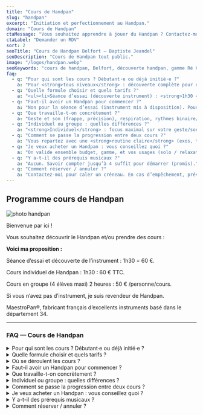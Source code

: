 ```yaml
---
title: "Cours de Handpan"
slug: "handpan"
excerpt: "Initiation et perfectionnement au Handpan."
domain: "Cours de Handpan"
ctaMessage: "Vous souhaitez apprendre à jouer du Handpan ? Contactez-moi"
ctaLabel: "Demander un RDV"
sort: 2
seoTitle: "Cours de Handpan Belfort — Baptiste Jeandel"
seoDescription: "Cours de Handpan tout public."
image: "/logos/handpan.webp"
seoKeywords: "cours de handpan, Belfort, découverte handpan, gamme Ré Kurd, improvisation, relaxation musicale, MaestroPan®, cours individuel, cours en groupe, instrument handpan"
faq:
  - q: "Pour qui sont les cours ? Débutant·e ou déjà initié·e ?"
    a: "Pour <strong>tous niveaux</strong> : découverte complète pour débuter sereinement, consolidation du geste/rythme/impro pour progresser quand on a déjà les bases."
  - q: "Quelle formule choisir et quels tarifs ?"
    a: "<ul><li>Séance d’essai (découverte instrument) : <strong>1h30 = 60&nbsp;€</strong></li><li>Cours individuel : <strong>1h30 = 60&nbsp;€ TTC</strong></li><li>Cours en groupe (≤&nbsp;4 pers) : <strong>2h = 50&nbsp;€ / personne</strong></li></ul>"
  - q: "Faut-il avoir un Handpan pour commencer ?"
    a: "Non pour la séance d’essai (instrument mis à disposition). Pour la suite, c’est mieux d’avoir le vôtre. Je suis revendeur <strong>MaestroPan®</strong> et je peux vous conseiller/équiper."
  - q: "Que travaille-t-on concrètement ?"
    a: "Geste et son (frappe, précision), respiration, rythmes binaire/ternaire, gammes (ex.&nbsp;Ré Kurd), improvisation, petits morceaux, et bases pour relaxation musicale."
  - q: "Individuel ou groupe : quelles différences ?"
    a: "<strong>Individuel</strong> : focus maximal sur votre geste/son et votre style. <br/><strong>Groupe (≤&nbsp;4)</strong> : jeu collectif, écoute, groove partagé — très motivant."
  - q: "Comment se passe la progression entre deux cours ?"
    a: "Vous repartez avec une <strong>routine claire</strong> (exos, tempos, minutes/jour) et des vidéos pour jouer chez vous. Objectif&nbsp;: progrès visibles, sans se perdre."
  - q: "Je veux acheter un Handpan : vous conseillez quoi ?"
    a: "On valide ensemble budget, gamme, et vos usages (solo / relaxation / jeu en groupe). Possibilité d’acheter un <strong>MaestroPan®</strong> (fabrication française) grâce au partenariat en cours. <strong>−10&nbsp;% de remise immédiate</strong>."
  - q: "Y a-t-il des prérequis musicaux ?"
    a: "Aucun. Savoir compter jusqu’à 4 suffit pour démarrer (promis)."
  - q: "Comment réserver / annuler ?"
    a: "Contactez-moi pour caler un créneau. En cas d’empêchement, prévenez au plus tôt pour reprogrammer — easy."
---
```


## Programme cours de Handpan

![photo handpan](/images/cours-de-handpan/cours-de-handpan.webp)

Bienvenue par ici !

Vous souhaitez découvrir le Handpan et/ou prendre des cours :

**Voici ma proposition :**

Séance d’essai et découverte de l’instrument : 1h30 = 60 €. 

Cours individuel de Handpan : 1h30 : 60 € TTC. 

Cours en groupe (4 élèves maxi) 2 heures : 50 € /personne/cours.  

Si vous n’avez pas d’instrument, je suis revendeur de Handpan. 

MaestroPan®, fabricant français d’excellents instruments basé dans le département 34.

---
### FAQ — Cours de Handpan

<details>
  <summary>Pour qui sont les cours ? Débutant·e ou déjà initié·e ?</summary>
  Pour <strong>tous niveaux</strong> : découverte complète pour débuter sereinement, consolidation du geste/rythme/impro pour progresser quand on a déjà les bases.
</details>

<details>
  <summary>Quelle formule choisir et quels tarifs ?</summary>
  <br />
  - Séance d’essai (découverte instrument) : <strong>1h30 = 60 €</strong>  
  - Cours individuel : <strong>1h30 = 60 € TTC</strong>  
  - Cours en groupe (≤ 4 pers) : <strong>2h = 50 € / personne</strong>
</details>

<details>
  <summary>Où se déroulent les cours ?</summary>
  <strong>Directement à votre domicile</strong> et j'apporte le Handpan.
</details>

<details>
  <summary>Faut-il avoir un Handpan pour commencer ?</summary>
  Non pour la séance d’essai (instrument mis à disposition).  
  Pour la suite, c’est mieux d’avoir le vôtre.  
  Je suis revendeur <strong>MaestroPan®</strong> et je peux vous conseiller/équiper.
</details>

<details>
  <summary>Que travaille-t-on concrètement ?</summary>
  Geste et son (frappe, précision), respiration, rythmes binaire/ternaire, gammes (ex. Ré Kurd), impro, petits morceaux, et bases pour relaxation musicale.  
</details>

<details>
  <summary>Individuel ou groupe : quelles différences ?</summary>
  - En <strong>individuel</strong> : focus maximal sur votre geste/son et votre style.  
  - En <strong>groupe (≤ 4)</strong> : jeu collectif, écoute, groove partagé — très motivant.
</details>

<details>
  <summary>Comment se passe la progression entre deux cours ?</summary>
  Vous repartez avec une <strong>routine claire</strong> (exos, tempos, minutes/jour) et des vidéos pour jouer chez vous.  
  Objectif : progrès visibles, sans se perdre.
</details>

<details>
  <summary>Je veux acheter un Handpan : vous conseillez quoi ?</summary>
  On valide ensemble budget, gamme, et vos usages (solo / relaxation / jeu en groupe).  
  Possibilité d’acheter un <strong>MaestroPan®</strong> (fabrication française) grâce au partenariat en cours.  
  <strong>-10 % de remise immédiate</strong>.
</details>

<details>
  <summary>Y a-t-il des prérequis musicaux ?</summary>
  Aucun.  
  Savoir compter jusqu’à 4 suffit pour démarrer (promis).
</details>

<details>
  <summary>Comment réserver / annuler ?</summary>
  Contactez-moi pour caler un créneau.  
  En cas d’empêchement, prévenez au plus tôt pour reprogrammer — easy.
</details>

